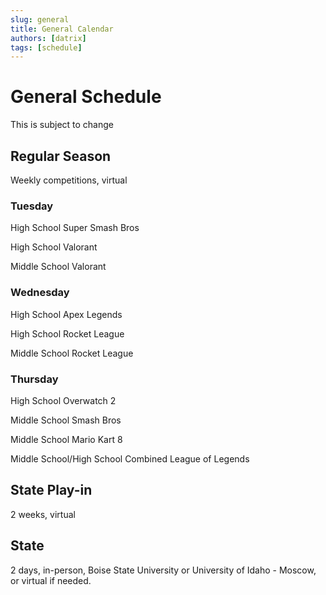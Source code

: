 ```yaml
---
slug: general
title: General Calendar
authors: [datrix]
tags: [schedule]
---
```


# General Schedule

This is subject to change

## Regular Season

Weekly competitions, virtual

### Tuesday

High School Super Smash Bros

High School Valorant

Middle School Valorant

### Wednesday

High School Apex Legends

High School Rocket League

Middle School Rocket League

### Thursday

High School Overwatch 2

Middle School Smash Bros

Middle School Mario Kart 8

Middle School/High School Combined League of Legends

## State Play-in

2 weeks, virtual

## State

2 days, in-person, Boise State University or University of Idaho - Moscow, or virtual if needed.
